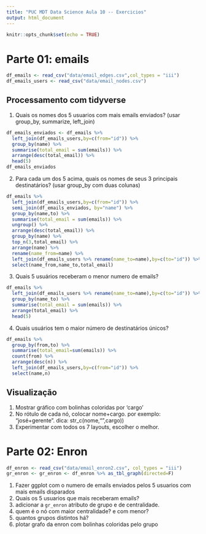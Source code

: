 ```yaml
---
title: "PUC MDT Data Science Aula 10 -- Exercicios"
output: html_document
---
```


```r
knitr::opts_chunk$set(echo = TRUE)
```

# Parte 01: emails

```r
df_emails <- read_csv("data/email_edges.csv",col_types = "iii")
df_emails_users <- read_csv("data/email_nodes.csv")
```

## Processamento com tidyverse

1) Quais os nomes dos 5 usuarios com mais emails enviados? (usar group_by, summarize, left_join)
```r
df_emails_enviados <- df_emails %>% 
  left_join(df_emails_users,by=c(from="id")) %>% 
  group_by(name) %>% 
  summarise(total_email = sum(emails)) %>% 
  arrange(desc(total_email)) %>% 
  head(5)
df_emails_enviados

```

2) Para cada um dos 5 acima, quais os nomes de seus 3 principais destinatários? (usar group_by com duas colunas)

```r
df_emails %>% 
  left_join(df_emails_users,by=c(from="id")) %>%
  semi_join(df_emails_enviados, by="name") %>% 
  group_by(name,to) %>% 
  summarise(total_email = sum(emails)) %>% 
  ungroup() %>% 
  arrange(desc(total_email)) %>% 
  group_by(name) %>% 
  top_n(3,total_email) %>% 
  arrange(name) %>% 
  rename(name_from=name) %>%
  left_join(df_emails_users %>% rename(name_to=name),by=c(to="id")) %>% 
  select(name_from,name_to,total_email)
```


3) Quais 5 usuários receberam o menor numero de emails?
```r
df_emails %>% 
  left_join(df_emails_users %>% rename(name_to=name),by=c(to="id")) %>% 
  group_by(name_to) %>% 
  summarise(total_email = sum(emails)) %>% 
  arrange(total_email) %>% 
  head(5)

```

4) Quais usuários tem o maior número de destinatários únicos?
```r
df_emails %>%
  group_by(from,to) %>% 
  summarise(total_email=sum(emails)) %>% 
  count(from) %>% 
  arrange(desc(n)) %>% 
  left_join(df_emails_users,by=c(from="id")) %>% 
  select(name,n)
```


## Visualização

1) Mostrar gráfico com bolinhas coloridas por 'cargo'
2) No rótulo de cada nó, colocar nome+cargo. por exemplo: "josé+gerente". dica: str_c(nome,"\n",cargo))
3) Experimentar com todos os 7 layouts, escolher o melhor.

# Parte 02: Enron

```r
df_enron <- read_csv("data/email_enron2.csv", col_types = "iii")
gr_enron <- gr_enron <- df_enron %>% as_tbl_graph(directed=F)
```

1) Fazer ggplot com o numero de emails enviados pelos 5 usuarios com mais emails disparados
2) Quais os 5 usuarios que mais receberam emails?
3) adicionar a `gr_enron` atributo de grupo e de centralidade.
4) quem é o nó com maior centralidade? e com menor?
5) quantos grupos distintos há?
6) plotar grafo da enron com bolinhas coloridas pelo grupo
